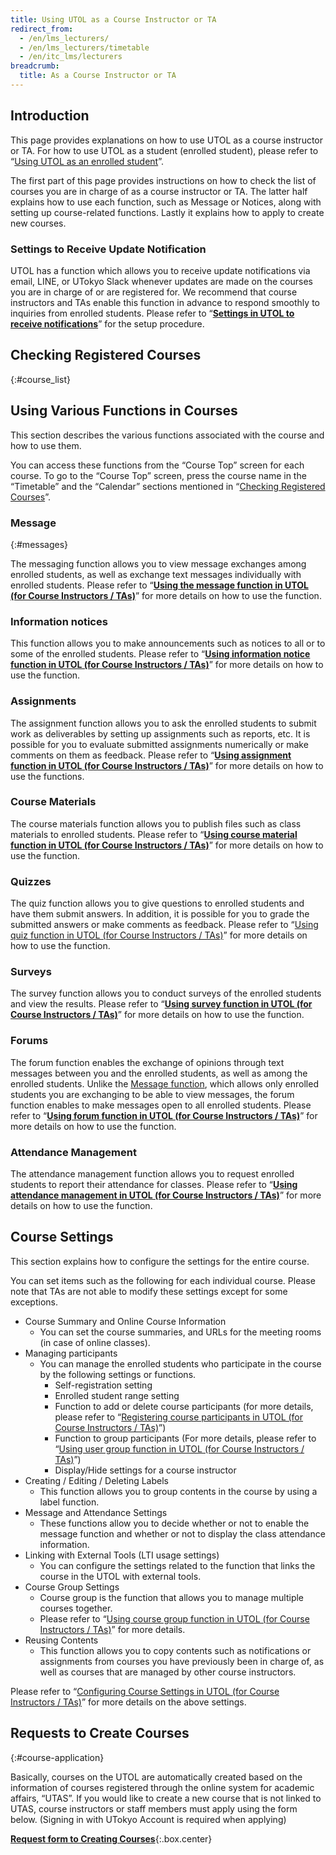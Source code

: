 ```yaml
---
title: Using UTOL as a Course Instructor or TA
redirect_from:
  - /en/lms_lecturers/
  - /en/lms_lecturers/timetable
  - /en/itc_lms/lecturers
breadcrumb:
  title: As a Course Instructor or TA
---
```



## Introduction

This page provides explanations on how to use UTOL as a course instructor or TA. For how to use UTOL as a student (enrolled student), please refer to “[Using UTOL as an enrolled student](../students/)”.

The first part of this page provides instructions on how to check the list of courses you are in charge of as a course instructor or TA. The latter half explains how to use each function, such as Message or Notices, along with setting up course-related functions. Lastly it explains how to apply to create new courses.

### Settings to Receive Update Notification

UTOL has a function which allows you to receive update notifications via email, LINE, or UTokyo Slack whenever updates are made on the courses you are in charge of or are registered for. We recommend that course instructors and TAs enable this function in advance to respond smoothly to inquiries from enrolled students. Please refer to “**[Settings in UTOL to receive notifications](../notification/)**” for the setup procedure.

## Checking Registered Courses
{:#course_list}

<Timetable variant="lecturer" />

## Using Various Functions in Courses

This section describes the various functions associated with the course and how to use them.

You can access these functions from the “Course Top” screen for each course.
To go to the “Course Top” screen, press the course name in the “Timetable” and the “Calendar” sections mentioned in “[Checking Registered Courses](#course_list)”.

### Message
{:#messages}

The messaging function allows you to view message exchanges among enrolled students, as well as exchange text messages individually with enrolled students. Please refer to “**[Using the message function in UTOL (for Course Instructors / TAs)](messages/)**” for more details on how to use the function.

### Information notices

This function allows you to make announcements such as notices to all or to some of the enrolled students. Please refer to “**[Using information notice function in UTOL (for Course Instructors / TAs)](information/)**” for more details on how to use the function.

### Assignments

The assignment function allows you to ask the enrolled students to submit work as deliverables by setting up assignments such as reports, etc. It is possible for you to evaluate submitted assignments numerically or make comments on them as feedback. Please refer to “**[Using assignment function in UTOL (for Course Instructors / TAs)](assignments/)**” for more details on how to use the functions.

### Course Materials

The course materials function allows you to publish files such as class materials to enrolled students. Please refer to “**[Using course material function in UTOL (for Course Instructors / TAs)](materials/)**” for more details on how to use the function.

### Quizzes

The quiz function allows you to give questions to enrolled students and have them submit answers. In addition, it is possible for you to grade the submitted answers or make comments as feedback. Please refer to “[Using quiz function in UTOL (for Course Instructors / TAs)](quizzes/)” for more details on how to use the function.

### Surveys

The survey function allows you to conduct surveys of the enrolled students and view the results. 
Please refer to “**[Using survey function in UTOL (for Course Instructors / TAs)](surveys/)**” for more details on how to use the function.

### Forums

The forum function enables the exchange of opinions through text messages between you and the enrolled students, as well as among the enrolled students. Unlike the [Message function](#messages), which allows only enrolled students you are exchanging to be able to view messages, the forum function enables to make messages open to all enrolled students. Please refer to “**[Using forum function in UTOL (for Course Instructors / TAs)](forums/)**” for more details on how to use the function.

### Attendance Management

The attendance management function allows you to request enrolled students to report their attendance for classes. Please refer to “**[Using attendance management in UTOL (for Course Instructors / TAs)](attendances/)**” for more details on how to use the function.

## Course Settings

This section explains how to configure the settings for the entire course.

You can set items such as the following for each individual course. Please note that TAs are not able to modify these settings except for some exceptions.

- Course Summary and Online Course Information
  - You can set the course summaries, and URLs for the meeting rooms (in case of online classes).
- Managing participants
  - You can manage the enrolled students who participate in the course by the following settings or functions.
    - Self-registration setting
    - Enrolled student range setting
    - Function to add or delete course participants (for more details, please refer to “[Registering course participants in UTOL (for Course Instructors / TAs)](settings/course_participants/)”)
    - Function to group participants (For more details, please refer to “[Using user group function in UTOL (for Course Instructors / TAs)](settings/user_groups/)”)
    - Display/Hide settings for a course instructor
- Creating / Editing / Deleting Labels
  - This function allows you to group contents in the course by using a label function.
- Message and Attendance Settings
  - These functions allow you to decide whether or not to enable the message function and whether or not to display the class attendance information.
- Linking with External Tools (LTI usage settings)
  - You can configure the settings related to the function that links the course in the UTOL with external tools. 
- Course Group Settings
  - Course group is the function that allows you to manage multiple courses together.
  - Please refer to “[Using course group function in UTOL (for Course Instructors / TAs)](settings/course_group/)” for more details.
- Reusing Contents
  - This function allows you to copy contents such as notifications or assignments from courses you have previously been in charge of, as well as courses that are managed by other course instructors.

Please refer to “[Configuring Course Settings in UTOL (for Course Instructors / TAs)](settings/)” for more details on the above settings.

## Requests to Create Courses
{:#course-application}

Basically, courses on the UTOL are automatically created based on the information of courses registered through the online system for academic affairs, “UTAS”.
If you would like to create a new course that is not linked to UTAS, course instructors or staff members must apply using the form below. (Signing in with UTokyo Account is required when applying)

**[Request form to Creating Courses](https://forms.office.com/Pages/ResponsePage.aspx?id=T6978HAr10eaAgh1yvlMhFsbRfFv9I9Jo65NO5GywVFUMk1RVDFDVU1GOVJMU1BHS0RXNDYxTFpGNS4u)**{:.box.center}
